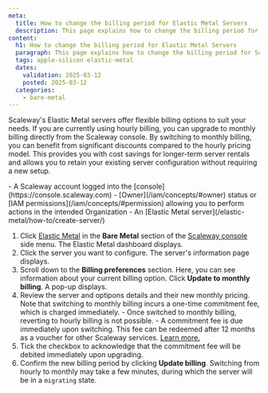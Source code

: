 ```yaml
---
meta:
  title: How to change the billing period for Elastic Metal Servers
  description: This page explains how to change the billing period for Scaleway's Elastic Metal servers.
content:
  h1: How to change the billing period for Elastic Metal Servers
  paragraph: This page explains how to change the billing period for Scaleway's Elastic Metal servers.
  tags: apple-silicon elastic-metal
  dates:
    validation: 2025-03-12
    posted: 2025-03-12
  categories:
    - bare-metal
---
```


Scaleway's Elastic Metal servers offer flexible billing options to suit your needs. If you are currently using hourly billing, you can upgrade to monthly billing directly from the Scaleway console.
By switching to monthly billing, you can benefit from significant discounts compared to the hourly pricing model.
This provides you with cost savings for longer-term server rentals and allows you to retain your existing server configuration without requiring a new setup.

<Macro id="requirements" />
- A Scaleway account logged into the [console](https://console.scaleway.com)
- [Owner](/iam/concepts/#owner) status or [IAM permissions](/iam/concepts/#permission) allowing you to perform actions in the intended Organization
- An [Elastic Metal server](/elastic-metal/how-to/create-server/)

1. Click [Elastic Metal](https://console.scaleway.com/elastic-metal/servers) in the **Bare Metal** section of the [Scaleway console](https://console.scaleway.com) side menu. The Elastic Metal dashboard displays.
2. Click the server you want to configure. The server's information page displays.
3. Scroll down to the **Billing preferences** section. Here, you can see information about your current billing option. Click **Update to monthly billing**. A pop-up displays.
4. Review the server and optipons details and their new monthly pricing. Note that switching to monthly billing incurs a one-time commitment fee, which is charged immediately.
    <Message type="important">
        - Once switched to monthly billing, reverting to hourly billing is not possible.
        - A commitment fee is due immediately upon switching. This fee can be redeemed after 12 months as a voucher for other Scaleway services. [Learn more.](/elastic-metal/how-to/get-use-loyalty-reward/)
    </Message>
5. Tick the checkbox to acknowledge that the commitment fee will be debited immediately upon upgrading.
6. Confirm the new billing period by clicking **Update billing**.
    <Message type="note">
      Switching from hourly to monthly may take a few minutes, during which the server will be in a `migrating` state.
    </Message>
